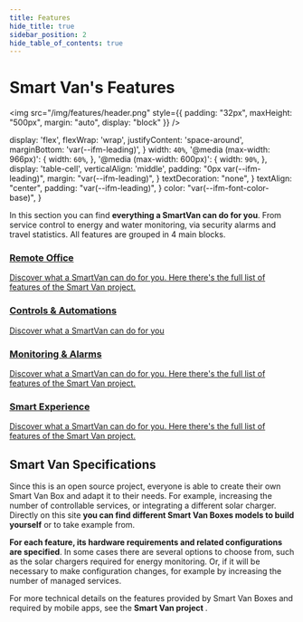 ```yaml
---
title: Features
hide_title: true
sidebar_position: 2
hide_table_of_contents: true
---
```


# Smart Van's Features

<img src="/img/features/header.png"
  style={{
    padding: "32px",
    maxHeight: "500px",
    margin: "auto",
    display: "block"
  }} />


  display: 'flex',
  flexWrap: 'wrap',
  justifyContent: 'space-around',
  marginBottom: 'var(--ifm-leading)',
}
  width: `40%`,
  '@media (max-width: 966px)': {
    width: `60%`,
  },
  '@media (max-width: 600px)': {
    width: `90%`,
  },
  display: 'table-cell',
  verticalAlign: 'middle',
  padding: "0px var(--ifm-leading)",
  margin: "var(--ifm-leading)",
}
  textDecoration: "none",
}
  textAlign: "center",
  padding: "var(--ifm-leading)",
}
  color: "var(--ifm-font-color-base)",
}

In this section you can find **everything a SmartVan can do for you**. From
service control to energy and water monitoring, via security alarms and travel
statistics. All features are grouped in 4 main blocks.

<div style={div_style}>
  <Card sx={card_style}>
    <a style={link_style}
      href="/docs/features/remote_office">
      <ImageClickable
        src="/img/features/features_remote_office_logo_512.png"
        alt="Remote Office"
         width="300px"/>
      <div style={text_style}>
        <h3>Remote Office</h3>
        <p style={descr_style}>
          Discover what a SmartVan can do for you. Here there's the full list of
          features of the Smart Van project.
        </p>
      </div>
    </a>
  </Card>

  <Card sx={card_style}>
    <a style={link_style}
      href="/docs/features/control">
      <ImageClickable
        src="/img/features/features_control_logo_512.png"
        alt="Control and Automations"
        width="300px" />
      <div style={text_style}>
        <h3>Controls & Automations</h3>
        <p style={descr_style}>
          Discover what a SmartVan can do for you
        </p>
      </div>
    </a>
  </Card>

  <Card sx={card_style}>
    <a style={link_style}
      href="/docs/features/monitor">
      <ImageClickable
        src="/img/features/features_monitoring_logo_512.png"
        alt="Monitoring and Alarms"
        width="300px" />
      <div style={text_style}>
        <h3>Monitoring & Alarms</h3>
        <p style={descr_style}>
          Discover what a SmartVan can do for you. Here there's the full list of
          features of the Smart Van project.
        </p>
      </div>
    </a>
  </Card>

  <Card sx={card_style}>
    <a style={link_style}
      href="/docs/features/smart" >
      <ImageClickable
        src="/img/features/features_smart_logo_512.png"
        alt="Smart Experience"
        width="300px" />
      <div style={text_style}>
        <h3>Smart Experience</h3>
        <p style={descr_style}>
          Discover what a SmartVan can do for you. Here there's the full list of
          features of the Smart Van project.
        </p>
      </div>
    </a>
  </Card>
</div>


## Smart Van Specifications

Since this is an open source project, everyone is able to create their own
Smart Van Box and adapt it to their needs. For example, increasing the number
of controllable services, or integrating a different solar charger. Directly on
this site **you can find different Smart Van Boxes models to build yourself**
or to take example from.

**For each feature, its hardware requirements and related configurations are
specified**. In some cases there are several options to choose from, such as the
solar chargers required for energy monitoring. Or, if it will be necessary to
make configuration changes, for example by increasing the number of managed
services.

For more technical details on the features provided by Smart Van Boxes and
required by mobile apps, see the **Smart Van project <MapSpecs />**.